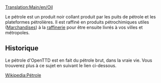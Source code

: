[[Translation:Main/en/Oil]]
{{fr/Cargaison|nom=Pétrole
|image=Oil.png
|produit=[[Main/fr/Puits de pétrole|Puis de pétrole]], [[Main/fr/Plateforme pétrolière|Plateforme pétrolière]]
|accepté=[[Main/fr/Raffinerie|Raffinerie]]
}}

Le pétrole est un produit noir collant produit par les puits de pétrole et les plateformes pétrolières. Il est raffiné en produits pétrochimiques utiles ([[Main/fr/Marchandises|Marchandises]]) à la [[Main/fr/Raffinerie|raffinerie]] pour être ensuite livrés à vos villes et métropoles.

==Historique==
Le pétrole d'OpenTTD est en fait du pétrole brut, dans la vraie vie. Vous trouverez plus à ce sujet en suivant le lien ci-dessous.

[http://www.wikipedia.org/wiki/fr:Pétrole Wikipedia:Pétrole]